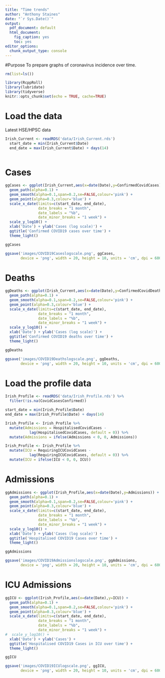 ```yaml
---
title: "Time trends"
author: "Anthony Staines"
date: "`r Sys.Date()`"
output:
  pdf_document: default
  html_document: 
    fig_caption: yes
    toc: yes
editor_options:
  chunk_output_type: console
---
```


#Purpose
To prepare graphs of coronavirus incidence over time.

```r
rm(list=ls())

library(RcppRoll)
library(lubridate)
library(tidyverse)
knitr::opts_chunk$set(echo = TRUE, cache=TRUE)
```

# Load the data
Latest HSE/HPSC data

```r
Irish_Current <- readRDS('data/Irish_Current.rds')
  start_date = min(Irish_Current$Date)
  end_date = max(Irish_Current$Date) + days(14)
  
```

# Cases

```r
ggCases <- ggplot(Irish_Current,aes(x=date(Date),y=ConfirmedCovidCases)) +
  geom_path(alpha=0.1) +
  geom_smooth(alpha=0.1,span=0.2,se=FALSE,colour='pink') +
  geom_point(alpha=0.3,colour='blue') +
  scale_x_date(limits=c(start_date, end_date),
               date_breaks = "1 month",
               date_labels = "%b",
               date_minor_breaks = "1 week") +
  scale_y_log10() +
  xlab('Date') + ylab('Cases (log scale)') +
  ggtitle('Confirmed COVID19 cases over time') +
  theme_light()

ggCases

ggsave('images/COVID19Caseslogscale.png', ggCases,
       device = 'png', width = 20, height = 10, units = 'cm', dpi = 600)
```

# Deaths

```r
ggDeaths <- ggplot(Irish_Current,aes(x=date(Date),y=ConfirmedCovidDeaths)) +
  geom_path(alpha=0.1) +
  geom_smooth(alpha=0.1,span=0.2,se=FALSE,colour='pink') +
  geom_point(alpha=0.3,colour='blue') +
  scale_x_date(limits=c(start_date, end_date),
               date_breaks = "1 month",
               date_labels = "%b",
               date_minor_breaks = "1 week") +
  scale_y_log10() +
  xlab('Date') + ylab('Cases (log scale)') +
  ggtitle('Confirmed COVID19 deaths over time') +
  theme_light()

ggDeaths

ggsave('images/COVID19Deathslogscale.png', ggDeaths,
       device = 'png', width = 20, height = 10, units = 'cm', dpi = 600)
```

# Load the profile data

```r
Irish_Profile <- readRDS('data/Irish_Profile.rds') %>%
  filter(!is.na(CovidCasesConfirmed))

start_date = min(Irish_Profile$Date)
end_date = max(Irish_Profile$Date) + days(14)

Irish_Profile <- Irish_Profile %>%
  mutate(Admissions = HospitalisedCovidCases -
           lag(HospitalisedCovidCases, default = 0)) %>%
  mutate(Admissions = ifelse(Admissions < 0, 0, Admissions))

Irish_Profile <- Irish_Profile %>%
  mutate(ICU = RequiringICUCovidCases -
           lag(RequiringICUCovidCases, default = 0)) %>%
  mutate(ICU = ifelse(ICU < 0, 0, ICU))


```

# Admissions

```r
ggAdmissions <- ggplot(Irish_Profile,aes(x=date(Date),y=Admissions)) +
  geom_path(alpha=0.1) +
  geom_smooth(alpha=0.1,span=0.2,se=FALSE,colour='pink') +
  geom_point(alpha=0.3,colour='blue') +
  scale_x_date(limits=c(start_date, end_date),
               date_breaks = "1 month",
               date_labels = "%b",
               date_minor_breaks = "1 week") +
  scale_y_log10() +
  xlab('Date') + ylab('Cases (log scale)') +
  ggtitle('Hospitalised COVID19 Cases over time') +
  theme_light()

ggAdmissions

ggsave('images/COVID19Admissionslogscale.png', ggAdmissions,
       device = 'png', width = 20, height = 10, units = 'cm', dpi = 600)
```

# ICU Admissions

```r
ggICU <- ggplot(Irish_Profile,aes(x=date(Date),y=ICU)) +
  geom_path(alpha=0.1) +
  geom_smooth(alpha=0.1,span=0.2,se=FALSE,colour='pink') +
  geom_point(alpha=0.3,colour='blue') +
  scale_x_date(limits=c(start_date, end_date),
               date_breaks = "1 month",
               date_labels = "%b",
               date_minor_breaks = "1 week") +
#  scale_y_log10() +
  xlab('Date') + ylab('Cases') +
  ggtitle('Hospitalised COVID19 Cases in ICU over time') +
  theme_light()

ggICU

ggsave('images/COVID19ICUlogscale.png', ggICU,
       device = 'png', width = 20, height = 10, units = 'cm', dpi = 600)
```